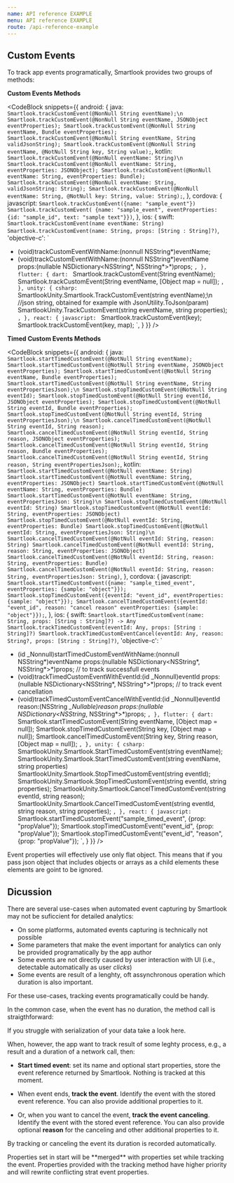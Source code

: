 ```yaml
---
name: API reference EXAMPLE
menu: API reference EXAMPLE
route: /api-reference-example
---
```


## Custom Events

To track app events programatically, Smartlook provides two groups of methods:

**Custom Events Methods**

<CodeBlock
  snippets={{
    android: {
      java: `
Smartlook.trackCustomEvent(@NonNull String eventName);\n
Smartlook.trackCustomEvent(@NonNull String eventName, JSONObject eventProperties);
Smartlook.trackCustomEvent(@NonNull String eventName, Bundle eventProperties);
Smartlook.trackCustomEvent(@NonNull String eventName, String validJsonString);
Smartlook.trackCustomEvent(@NonNull String eventName, @NotNull String key, String value);
      `,
      kotlin: `
Smartlook.trackCustomEvent(@NonNull eventName: String)\n
Smartlook.trackCustomEvent(@NonNull eventName: String, eventProperties: JSONObject);
Smartlook.trackCustomEvent(@NonNull eventName: String, eventProperties: Bundle);
Smartlook.trackCustomEvent(@NonNull eventName: String, validJsonString: String);
Smartlook.trackCustomEvent(@NonNull eventName: String, @NotNull key: String, value: String);
      `,
    },
    cordova: {
      javascript: `
Smartlook.trackCustomEvent({name: "sample_event"})
Smartlook.trackCustomEvent( {name: "sample_event", eventProperties: {id: "sample_id", text: "sample text"}})
      `,
    },
    ios: {
      swift: `
Smartlook.trackCustomEvent(name eventName: String)
Smartlook.trackCustomEvent(name: String, props: [String : String]?)
`,
      'objective-c': `
+ (void)trackCustomEventWithName:(nonnull NSString*)eventName;
+ (void)trackCustomEventWithName:(nonnull NSString*)eventName props:(nullable NSDictionary<NSString*, NSString*>*)props;
      `,
    },
    flutter: {
    dart: `
Smartlook.trackCustomEvent(String eventName);
Smartlook.trackCustomEvent(String eventName, [Object map = null]);
`,
  },
  unity: {
    csharp: `
SmartlookUnity.Smartlook.TrackCustomEvent(string eventName);\n
//json string, obtained for example with JsonUtility.ToJson(param)
SmartlookUnity.TrackCustomEvent(string eventName, string properties);
`,
  },
  react: {
    javascript: `
Smartlook.trackCustomEvent(key);
Smartlook.trackCustomEvent(key, map);
`,
  }
  }}
/>

**Timed Custom Events Methods**

<CodeBlock
  snippets={{
    android: {
      java: `
Smartlook.startTimedCustomEvent(@NotNull String eventName);
Smartlook.startTimedCustomEvent(@NotNull String eventName, JSONObject eventProperties);
Smartlook.startTimedCustomEvent(@NotNull String eventName, Bundle eventProperties);
Smartlook.startTimedCustomEvent(@NotNull String eventName, String eventPropertiesJson);\n
Smartlook.stopTimedCustomEvent(@NotNull String eventId);
Smartlook.stopTimedCustomEvent(@NotNull String eventId, JSONObject eventProperties);
Smartlook.stopTimedCustomEvent(@NotNull String eventId, Bundle eventProperties);
Smartlook.stopTimedCustomEvent(@NotNull String eventId, String eventPropertiesJson);\n
Smartlook.cancelTimedCustomEvent(@NotNull String eventId, String reason);
Smartlook.cancelTimedCustomEvent(@NotNull String eventId, String reason, JSONObject eventProperties);
Smartlook.cancelTimedCustomEvent(@NotNull String eventId, String reason, Bundle eventProperties);
Smartlook.cancelTimedCustomEvent(@NotNull String eventId, String reason, String eventPropertiesJson);
      `,
      kotlin: `
Smartlook.startTimedCustomEvent(@NotNull eventName: String)
Smartlook.startTimedCustomEvent(@NotNull eventName: String, eventProperties: JSONObject)
Smartlook.startTimedCustomEvent(@NotNull eventName: String, eventProperties: Bundle)
Smartlook.startTimedCustomEvent(@NotNull eventName: String, eventPropertiesJson: String)\n
Smartlook.stopTimedCustomEvent(@NotNull eventId: String)
Smartlook.stopTimedCustomEvent(@NotNull eventId: String, eventProperties: JSONObject)
Smartlook.stopTimedCustomEvent(@NotNull eventId: String, eventProperties: Bundle)
Smartlook.stopTimedCustomEvent(@NotNull eventId: String, eventPropertiesJson: String)\n
Smartlook.cancelTimedCustomEvent(@NotNull eventId: String, reason: String)
Smartlook.cancelTimedCustomEvent(@NotNull eventId: String, reason: String, eventProperties: JSONObject)
Smartlook.cancelTimedCustomEvent(@NotNull eventId: String, reason: String, eventProperties: Bundle)
Smartlook.cancelTimedCustomEvent(@NotNull eventId: String, reason: String, eventPropertiesJson: String)
      `,
    },
    cordova: {
      javascript: `
Smartlook.startTimedCustomEvent({name: "sample_timed_event", eventProperties: {sample: "object"}});
Smartlook.stopTimedCustomEvent({eventId: "event_id", eventProperties: {sample: "object"}});
Smartlook.cancelTimedCustomEvent({eventId: "event_id", reason: "cancel reason" eventProperties: {sample: "object"}});
      `,
    },
    ios: {
      swift: `
Smartlook.startTimedCustomEvent(name: String, props: [String : String]?) -> Any
Smartlook.trackTimedCustomEvent(eventId: Any, props: [String : String]?)
Smartlook.trackTimedCustomEventCancel(eventId: Any, reason: String?, props: [String : String]?)
`,
      'objective-c': `
 + (id _Nonnull)startTimedCustomEventWithName:(nonnull NSString*)eventName props:(nullable NSDictionary<NSString*, NSString*>*)props;
 // to track successfull events
+ (void)trackTimedCustomEventWithEventId:(id _Nonnull)eventId props:(nullable NSDictionary<NSString*, NSString*>*)props;
// to track event cancellation
+ (void)trackTimedCustomEventCancelWithEventId:(id _Nonnull)eventId reason:(NSString *_Nullable)reason props:(nullable NSDictionary<NSString*, NSString*>*)props;
      `,
    },
    flutter: {
    dart: `
Smartlook.startTimedCustomEvent(String eventName, [Object map = null]);
Smartlook.stopTimedCustomEvent(String key, [Object map = null]);
Smartlook.cancelTimedCustomEvent(String key, String reason, [Object map = null]);
`,
  },
  unity: {
    csharp: `
SmartlookUnity.Smartlook.StartTimedCustomEvent(string eventName);
SmartlookUnity.Smartlook.StartTimedCustomEvent(string eventName, string properties)
SmartlookUnity.Smartlook.StopTimedCustomEvent(string eventId);
SmartlookUnity.Smartlook.StopTimedCustomEvent(string eventId, string properties);
SmartlookUnity.Smartlook.CancelTimedCustomEvent(string eventId, string reason);
SmartlookUnity.Smartlook.CancelTimedCustomEvent(string eventId, string reason, string properties);
`,
  },
  react: {
    javascript: `
Smartlook.startTimedCustomEvent("sample_timed_event", {prop: "propValue"});
Smartlook.stopTimedCustomEvent("event_id", {prop: "propValue"});
Smartlook.stopTimedCustomEvent("event_id", "reason", {prop: "propValue"});
`,
  }
  }}
/>

<Alert kind="important" visibleOn="cordova,react,flutter">
Event properties will effectively use only flat object.
This means that if you pass json object that includes objects or arrays as a child elements these elements are goint to be ignored.
</Alert>

## Dicussion

There are several use-cases when automated event capturing by Smartlook may not be suficcient for detailed analytics:

* On some platforms, automated events capturing is technically not possible
* Some parameters that make the event important for analytics can only be provided programatically by the app author
* Some events are not directly caused by user interaction with UI (i.e., detectable automatically as user _clicks_)
* Some events are result of a lenghty, oft assynchronous operation which duration is also important.

For these use-cases, tracking events programatically could be handy.

In the common case, when the event has no duration, the method call is straigthforward:

<Alert kind="example">
<CodeBlock
  snippets={{
    android: {
      java: `
Smartlook.trackCustomEvent("CUSTOM_EVENT", eventProperties);
      `,
      kotlin: `
Smartlook.trackCustomEvent("CUSTOM_EVENT", eventProperties:);
      `,
    },
    cordova: {
      javascript: `
Smartlook.trackCustomEvent( {name: "sample_event", eventProperties: {id: "sample_id", text: "sample text"}})
      `,
    },
    ios: {
      swift: `
Smartlook.trackCustomEvent("custom_event", props: [ "some_property" : somePropertyValue ]);\n
`,
      'objective-c': `
[Smartlook trackCustomEventWithName:@"duration_event" props:@{ @"some_property" : somePropertyValue }];
      `,
    },
    flutter: {
    dart: `
an example here
`,
  },
  unity: {
    csharp: `
an example here
`,
  },
  react: {
    javascript: `
an example here
`,
  }
  }}
/>
</Alert>

<Alert kind="note" visibleOn="android">
If you struggle with serialization of your data take a look here.
</Alert>

When, however, the app want to track result of some leghty process, e.g., a result and a duration of a network call, then:

* **Start timed event**: set its name and optional start properties, store the event reference returned by Smartlook. Nothing is tracked at this moment.

* When event ends, **track the event**. Identify the event with the stored event reference. You can also provide additional properties to it.

* Or, when you want to cancel the event, **track the event canceling**. Identify the event with the stored event reference. You can also provide optional **reason** for the canceling and other additional properties to it.

By tracking or canceling the event its duration is recorded automatically.

<Alert kind="example">
<CodeBlock
  snippets={{
    android: {
      java: `
String eventID = Smartlook.startTimedCustomEvent("duration_event");
Thread.sleep(1000); //long running operation
Smartlook.stopTimedCustomEvent(eventId);
      `,
      kotlin: `
val eventID = Smartlook.startTimedCustomEvent("duration_event")
Thread.sleep(1000) //long running operation
Smartlook.stopTimedCustomEvent(eventId)
      `,
    },
    cordova: {
      javascript: `
var eventID = Smartlook.startTimedCustomEvent({name: "duration_event"});
setTimeout(function() {
Smartlook.stopTimedCustomEvent({eventId: eventId})
}, 1000);
      `,
    },
    ios: {
      swift: `
// start event, and store its reference
let eventRef = Smartlook.startTimedCustomEvent("duration_event", props: [ "some_property" : somePropertyValue ]);\n
// some lenghty operation...\n
// event ends as expected
Smartlook.trackTimedCustomEvent(eventRef, [ "result" : success ? "success" : "failure", "some_result_property" : someResultValue ]);\n
// opetation is cancelled, e.g. by user
Smartlook.trackTimedCustomEventCancel(eventId: eventRef, reason: "cancelled by user")
`,
      'objective-c': `
// start event, and store its reference
id eventRef = [Smartlook startTimedCustomEventWithName:@"duration_event" props:@{ @"some_property" : somePropertyValue }];
// some lenghty operation...\n
// event ends as expected
[Smartlook trackTimedCustomEventWithEventId:eventRef props:@{ @"result" : success ? @"success" : @"failure", @"some_result_property" : someResultValue } ];\n
// opetation is cancelled, e.g. by user
[Smartlook trackTimedCustomEventCancelWithEventId:eventRef reason:@"cancelled by user" props:nil];
      `,
    },
    flutter: {
    dart: `
an example here
`,
  },
  unity: {
    csharp: `
an example here
`,
  },
  react: {
    javascript: `
an example here
`,
  }
  }}
/>
</Alert>

<Alert kind="important">
Properties set in start will be **merged** with properties set while tracking the event. Properties provided with the tracking method have higher priority and will rewrite conflicting strat event properties.
</Alert>

